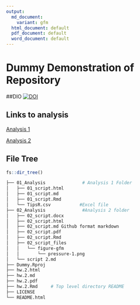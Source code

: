---
output:
  md_document:
    variant: gfm
  html_document: default
  pdf_document: default
  word_document: default
---
# Dummy Demonstration of Repository

##DIO
[![DOI](https://zenodo.org/badge/938398305.svg)](https://doi.org/10.5281/zenodo.14934191)

## Links to analysis

[Analysis 1](01_Analysis/01_script.md)

[Analysis 2](01_Analysis/02_script.md)


## File Tree
```{r}
fs::dir_tree()
```

```bash
├── 01_Analysis              # Analysis 1 Folder
│   ├── 01_script.html
│   ├── 01_script.md
│   ├── 01_script.Rmd
│   └── TipsR.csv           #Excel file
├── 02_Analysis              #Analysis 2 folder
│   ├── 02_script.docx
│   ├── 02_script.html
│   ├── 02_script.md Github format markdown
│   ├── 02_script.pdf
│   ├── 02_script.Rmd
│   ├── 02_script_files
│   │   └── figure-gfm
│   │       └── pressure-1.png
│   └── script 2.md
├── Dummy.Rproj
├── hw.2.html
├── hw.2.md
├── hw.2.pdf
├── hw.2.Rmd     # Top level directory README
├── LICENSE
└── README.html
```

